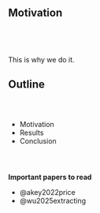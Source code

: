  
## Motivation

::: {style="height: 3em;"}

:::

This is why we do it.


## Outline


::: {style="height: 2em;"}

:::

- Motivation
- Results
- Conclusion


::: {style="height: 2em;"}

:::

::: {.fragment .custom .blur}

**Important papers to read**

- @akey2022price
- @wu2025extracting

:::
